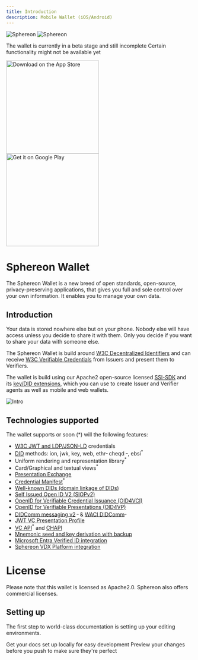 ```yaml
---
title: Introduction
description: Mobile Wallet (iOS/Android)
---
```



  <img className="block dark:hidden" src="/logo/light.svg" alt="Sphereon" />
  <img className="hidden dark:block" src="/logo/dark.svg" alt="Sphereon" />


<Warning>The wallet is currently in a beta stage and still incomplete
Certain functionality might not be available yet</Warning>



<div>
<a href='https://apps.apple.com/us/app/sphereon-wallet/id1661096796'><img alt='Download on the App Store' src='/images/mobile-wallet/stores/appstore.svg' width='250px;'/></a>
<br/>
<a href='https://play.google.com/store/apps/details?id=com.sphereon.ssi.wallet&pcampaignid=pcampaignidMKT-Other-global-all-co-prtnr-py-PartBadge-Mar2515-1'><img alt='Get it on Google Play' src='/images/mobile-wallet/stores/play-store.png' width='250px'/></a></div>

# Sphereon Wallet

The Sphereon Wallet is a new breed of open standards, open-source, privacy-preserving applications, that gives you full
and sole control over your own information. It enables you to manage your own data.


## Introduction

Your data is stored nowhere else but on your phone. Nobody else will have access unless you decide to share it with
them. Only you decide if you want to share your data with someone else.

The Sphereon Wallet is build around [W3C Decentralized Identifiers](https://www.w3.org/TR/did-core/) and can
receive [W3C Verifiable Credentials](https://www.w3.org/TR/vc-data-model/) from Issuers and present them to Verifiers.

The wallet is build using our Apache2 open-source licensed [SSI-SDK](https://github.com/Sphereon-Opensource/ssi-sdk) and
its [key/DID extensions](https://github.com/Sphereon-Opensource/SSI-SDK-crypto-extensions), which you can use to create
Issuer and Verifier agents as well as mobile and web wallets.

![Intro](/images/mobile-wallet/intro.png)


## Technologies supported

The wallet supports or soon (\*) will the following features:

- [W3C JWT and LDP/JSON-LD](https://www.w3.org/TR/vc-data-model/) credentials
- [DID](https://www.w3.org/TR/did-core/) methods: ion, jwk, key, web, ethr<sup>_ </sup>
  cheqd <sup>_</sup>, ebsi<sup>\*</sup>
- Uniform rendering and representation library<sup>\*</sup>
- Card/Graphical and textual views<sup>\*</sup>
- [Presentation Exchange](https://github.com/Sphereon-Opensource/pex)
- [Credential Manifest](https://identity.foundation/credential-manifest/)<sup>\*</sup>
- [Well-known DIDs (domain linkage of DIDs)](https://identity.foundation/.well-known/resources/did-configuration/)
- [Self Issued Open ID V2 (SIOPv2)](https://github.com/Sphereon-Opensource/did-auth-siop)
- [OpenID for Verifiable Credential Issuance (OID4VCI)](https://github.com/Sphereon-Opensource/OID4VCI-client)
- [OpenID for Verifiable Presentations (OID4VP)](https://openid.net/specs/openid-4-verifiable-presentations-1_0.html)
- [DIDComm messaging v2](https://identity.foundation/didcomm-messaging/spec/)<sup>
  _ </sup> & [WACI DIDComm](https://identity.foundation/waci-didcomm/)<sup>_ </sup>
- [JWT VC Presentation Profile](https://identity.foundation/jwt-vc-presentation-profile/)
- [VC API](https://w3c-ccg.github.io/vc-api/)<sup>\*</sup> and [CHAPI](https://chapi.io/)
- [Mnemonic seed and key derivation with backup](https://github.com/Sphereon-Opensource/ssi-sdk/tree/develop/packages/mnemonic-seed-manager)
- [Microsoft Entra Verified ID integration](https://www.microsoft.com/en-us/security/business/identity-access/microsoft-entra-verified-id)
- [Sphereon VDX Platform integration](https://sphereon.com/sphereon-vdx-verifiable-data-exchange/)



# License

Please note that this wallet is licensed as Apache2.0. Sphereon also offers commercial licenses.


## Setting up

The first step to world-class documentation is setting up your editing environments.

<CardGroup cols={2}>
  <Card
    title="Omboarding"
    icon="pen-to-square"
    href="/mobile-wallet/onboarding"
  >
    Get your docs set up locally for easy development
  </Card>
  <Card
    title="Development"
    icon="image"
    href="/mobile-wallet/development"
  >
    Preview your changes before you push to make sure they're perfect
  </Card>
</CardGroup>
